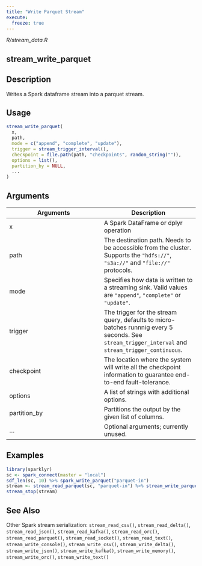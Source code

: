 ```yaml
---
title: "Write Parquet Stream"
execute:
  freeze: true
---
```


*R/stream_data.R*

## stream_write_parquet

## Description
Writes a Spark dataframe stream into a parquet stream. 


## Usage
```r
stream_write_parquet( 
  x, 
  path, 
  mode = c("append", "complete", "update"), 
  trigger = stream_trigger_interval(), 
  checkpoint = file.path(path, "checkpoints", random_string("")), 
  options = list(), 
  partition_by = NULL, 
  ... 
) 
```

## Arguments
|Arguments|Description|
|---|---|
| x | A Spark DataFrame or dplyr operation |
| path | The destination path. Needs to be accessible from the cluster. Supports the `"hdfs://"`, `"s3a://"` and `"file://"` protocols. |
| mode | Specifies how data is written to a streaming sink. Valid values are `"append"`, `"complete"` or `"update"`. |
| trigger | The trigger for the stream query, defaults to micro-batches runnnig every 5 seconds. See `stream_trigger_interval` and `stream_trigger_continuous`. |
| checkpoint | The location where the system will write all the checkpoint information to guarantee end-to-end fault-tolerance. |
| options | A list of strings with additional options. |
| partition_by | Partitions the output by the given list of columns. |
| ... | Optional arguments; currently unused. |





## Examples
```r
library(sparklyr)
sc <- spark_connect(master = "local") 
sdf_len(sc, 10) %>% spark_write_parquet("parquet-in") 
stream <- stream_read_parquet(sc, "parquet-in") %>% stream_write_parquet("parquet-out") 
stream_stop(stream) 
```

## See Also
Other Spark stream serialization:  `stream_read_csv()`, `stream_read_delta()`, `stream_read_json()`, `stream_read_kafka()`, `stream_read_orc()`, `stream_read_parquet()`, `stream_read_socket()`, `stream_read_text()`, `stream_write_console()`, `stream_write_csv()`, `stream_write_delta()`, `stream_write_json()`, `stream_write_kafka()`, `stream_write_memory()`, `stream_write_orc()`, `stream_write_text()`

